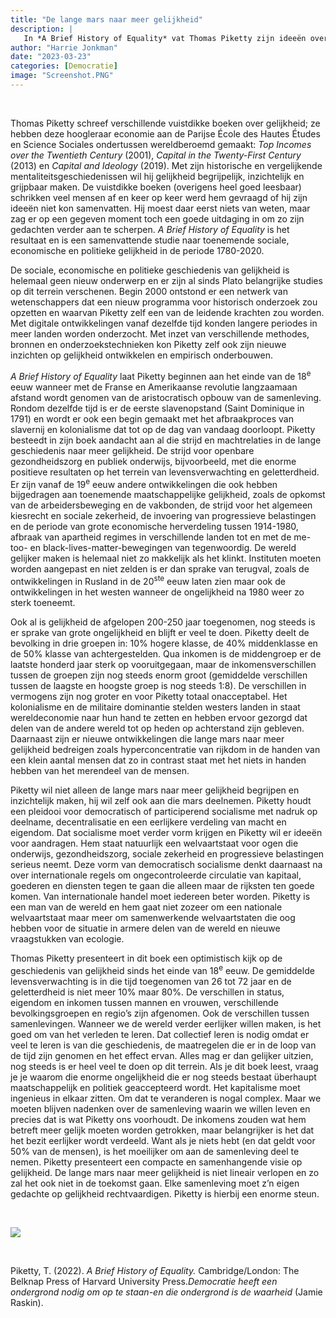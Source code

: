 ```yaml
---
title: "De lange mars naar meer gelijkheid"
description: |
   In *A Brief History of Equality* vat Thomas Piketty zijn ideeën over gelijkheid samen. In het compacte en heldere boek vertelt hij door wie hij in zijn werk is beïnvloed en waar zijn gedachten op zijn gebaseerd. Hij gaat in op de geschiedenis van gelijkheid en ongelijkheid en definieert waar het omgaat in zijn participerend socialisme dat hij bepleit. Indrukwekkend en stimulerend is het werk van Piketty altijd, maar waarom worden deze ideeën niet breed opgepakt? Het kapitalisme zit ingenieus in elkaar. 
author: "Harrie Jonkman"
date: "2023-03-23"
categories: [Democratie]
image: "Screenshot.PNG"
---
```


<br>

Thomas Piketty schreef verschillende vuistdikke boeken over gelijkheid; ze hebben deze hoogleraar economie aan de Parijse École des Hautes Études en Science Sociales ondertussen wereldberoemd gemaakt: *Top Incomes over the Twentieth Century* (2001), *Capital in the Twenty-First Century* (2013) en *Capital and Ideology* (2019). Met zijn historische en vergelijkende mentaliteitsgeschiedenissen wil hij gelijkheid begrijpelijk, inzichtelijk en grijpbaar maken. De vuistdikke boeken (overigens heel goed leesbaar) schrikken veel mensen af en keer op keer werd hem gevraagd of hij zijn ideeën niet kon samenvatten. Hij moest daar eerst niets van weten, maar zag er op een gegeven moment toch een goede uitdaging in om zo zijn gedachten verder aan te scherpen. *A Brief History of Equality* is het resultaat en is een samenvattende studie naar toenemende sociale, economische en politieke gelijkheid in de periode 1780-2020.

De sociale, economische en politieke geschiedenis van gelijkheid is helemaal geen nieuw onderwerp en er zijn al sinds Plato belangrijke studies op dit terrein verschenen. Begin 2000 ontstond er een netwerk van wetenschappers dat een nieuw programma voor historisch onderzoek zou opzetten en waarvan Piketty zelf een van de leidende krachten zou worden. Met digitale ontwikkelingen vanaf dezelfde tijd konden langere periodes in meer landen worden onderzocht. Met inzet van verschillende methodes, bronnen en onderzoekstechnieken kon Piketty zelf ook zijn nieuwe inzichten op gelijkheid ontwikkelen en empirisch onderbouwen.

*A Brief History of Equality* laat Piketty beginnen aan het einde van de 18^e^ eeuw wanneer met de Franse en Amerikaanse revolutie langzaamaan afstand wordt genomen van de aristocratisch opbouw van de samenleving. Rondom dezelfde tijd is er de eerste slavenopstand (Saint Dominique in 1791) en wordt er ook een begin gemaakt met het afbraakproces van slavernij en kolonialisme dat tot op de dag van vandaag doorloopt. Piketty besteedt in zijn boek aandacht aan al die strijd en machtrelaties in de lange geschiedenis naar meer gelijkheid. De strijd voor openbare gezondheidszorg en publiek onderwijs, bijvoorbeeld, met die enorme positieve resultaten op het terrein van levensverwachting en geletterdheid. Er zijn vanaf de 19^e^ eeuw andere ontwikkelingen die ook hebben bijgedragen aan toenemende maatschappelijke gelijkheid, zoals de opkomst van de arbeidersbeweging en de vakbonden, de strijd voor het algemeen kiesrecht en sociale zekerheid, de invoering van progressieve belastingen en de periode van grote economische herverdeling tussen 1914-1980, afbraak van apartheid regimes in verschillende landen tot en met de me-too- en black-lives-matter-bewegingen van tegenwoordig. De wereld gelijker maken is helemaal niet zo makkelijk als het klinkt. Instituten moeten worden aangepast en niet zelden is er dan sprake van terugval, zoals de ontwikkelingen in Rusland in de 20^ste^ eeuw laten zien maar ook de ontwikkelingen in het westen wanneer de ongelijkheid na 1980 weer zo sterk toeneemt.

Ook al is gelijkheid de afgelopen 200-250 jaar toegenomen, nog steeds is er sprake van grote ongelijkheid en blijft er veel te doen. Piketty deelt de bevolking in drie groepen in: 10% hogere klasse, de 40% middenklasse en de 50% klasse van achtergestelden. Qua inkomen is de middengroep er de laatste honderd jaar sterk op vooruitgegaan, maar de inkomensverschillen tussen de groepen zijn nog steeds enorm groot (gemiddelde verschillen tussen de laagste en hoogste groep is nog steeds 1:8). De verschillen in vermogens zijn nog groter en voor Piketty totaal onacceptabel. Het kolonialisme en de militaire dominantie stelden westers landen in staat wereldeconomie naar hun hand te zetten en hebben ervoor gezorgd dat delen van de andere wereld tot op heden op achterstand zijn gebleven. Daarnaast zijn er nieuwe ontwikkelingen die lange mars naar meer gelijkheid bedreigen zoals hyperconcentratie van rijkdom in de handen van een klein aantal mensen dat zo in contrast staat met het niets in handen hebben van het merendeel van de mensen.

Piketty wil niet alleen de lange mars naar meer gelijkheid begrijpen en inzichtelijk maken, hij wil zelf ook aan die mars deelnemen. Piketty houdt een pleidooi voor democratisch of participerend socialisme met nadruk op deelname, decentralisatie en een eerlijkere verdeling van macht en eigendom. Dat socialisme moet verder vorm krijgen en Piketty wil er ideeën voor aandragen. Hem staat natuurlijk een welvaartstaat voor ogen die onderwijs, gezondheidszorg, sociale zekerheid en progressieve belastingen serieus neemt. Deze vorm van democratisch socialisme denkt daarnaast na over internationale regels om ongecontroleerde circulatie van kapitaal, goederen en diensten tegen te gaan die alleen maar de rijksten ten goede komen. Van internationale handel moet iedereen beter worden. Piketty is een man van de wereld en hem gaat niet zozeer om een nationale welvaartstaat maar meer om samenwerkende welvaartstaten die oog hebben voor de situatie in armere delen van de wereld en nieuwe vraagstukken van ecologie.

Thomas Piketty presenteert in dit boek een optimistisch kijk op de geschiedenis van gelijkheid sinds het einde van 18^e^ eeuw. De gemiddelde levensverwachting is in die tijd toegenomen van 26 tot 72 jaar en de geletterdheid is niet meer 10% maar 80%. De verschillen in status, eigendom en inkomen tussen mannen en vrouwen, verschillende bevolkingsgroepen en regio's zijn afgenomen. Ook de verschillen tussen samenlevingen. Wanneer we de wereld verder eerlijker willen maken, is het goed om van het verleden te leren. Dat collectief leren is nodig omdat er veel te leren is van die geschiedenis, de maatregelen die er in de loop van de tijd zijn genomen en het effect ervan. Alles mag er dan gelijker uitzien, nog steeds is er heel veel te doen op dit terrein. Als je dit boek leest, vraag je je waarom die enorme ongelijkheid die er nog steeds bestaat überhaupt maatschappelijk en politiek geaccepteerd wordt. Het kapitalisme moet ingenieus in elkaar zitten. Om dat te veranderen is nogal complex. Maar we moeten blijven nadenken over de samenleving waarin we willen leven en precies dat is wat Piketty ons voorhoudt. De inkomens zouden wat hem betreft meer gelijk moeten worden getrokken, maar belangrijker is het dat het bezit eerlijker wordt verdeeld. Want als je niets hebt (en dat geldt voor 50% van de mensen), is het moeilijker om aan de samenleving deel te nemen. Piketty presenteert een compacte en samenhangende visie op gelijkheid. De lange mars naar meer gelijkheid is niet lineair verlopen en zo zal het ook niet in de toekomst gaan. Elke samenleving moet z'n eigen gedachte op gelijkheid rechtvaardigen. Piketty is hierbij een enorme steun.

<br>

![](Screenshot.png)

<br>

Piketty, T. (2022). *A Brief History of Equality.* Cambridge/London: The Belknap Press of Harvard University Press.*Democratie heeft een ondergrond nodig om op te staan-en die ondergrond is de waarheid* (Jamie Raskin).
